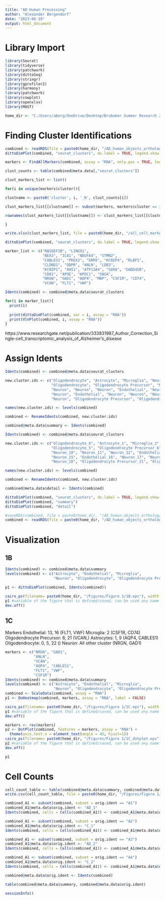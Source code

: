 ---
title: "AD Human Processing"
author: "Alexander Bergendorf"
date: "2023-06-19"
output: html_document
---

# Library Import
```{r}
library(Seurat) 
library(tidyverse) 
library(patchwork) 
library(dittoSeq) 
library(stringr)
library(gprofiler2)
library(harmony)
library(patchwork)
library(cowplot)
library(openxlsx)
library(MAST)

home_dir <- "C:/Users/aberg/OneDrive/Desktop/Brubaker Summer Research 2023"
```


# Finding Cluster Identifications
```{r}
combined <- readRDS(file = paste0(home_dir, "/AD_human_objects_ortholog/human_adc_final_ortholog.RData"))
dittoDimPlot(combined, "seurat_clusters", do.label = TRUE, legend.show = FALSE, labels.size = 3) 
```



```{r}
markers <- FindAllMarkers(combined, assay = "RNA", only.pos = TRUE, logfc.threshold = 0.5, test.use = "MAST", latent.vars = "orig.ident") 

clust_counts <- table(combined@meta.data[,"seurat_clusters"]) 

clust_markers_list <- list() 

for(i in unique(markers$cluster)){ 

clustname <- paste0('cluster', i, '_N', clust_counts[i]) 

clust_markers_list[[clustname]] <- subset(markers, markers$cluster == i) 

rownames(clust_markers_list[[clustname]]) <- clust_markers_list[[clustname]]$gene 

} 

write.xlsx(clust_markers_list, file = paste0(home_dir, "/all_cell_markers_human_ortholog.xlsx"))
```

```{r}
dittoDimPlot(combined, "seurat_clusters", do.label = TRUE, legend.show = FALSE, labels.size = 3) 
```



```{r}
marker_list <- c("RASGEF1B", "LINGO1",
                 "BEX3", "ICA1", "NDUFA4", "STMN2",
                 "CABLES1", "PREX2", "GRM3", "KCNIP4", "RLBP1",
                 "CLDND1", "QDPR", "ANLN", "LDB3",
                 "KCNIP1", "AHI1", "ATP13A4", "SOX8", "GADD45B",
                 "CD81", "APOE", "APOC1", "SNCA",
                 "NRGN", "GAD1", "AQP4", "MBP", "CSF1R", "CD74",
                 "VCAN", "FLT1", "VWF")

Idents(combined) <- combined@meta.data$seurat_clusters

for(i in marker_list){
  print(i)
  
  print(dittoDimPlot(combined, var = i, assay = "RNA"))
  print(VlnPlot(combined, i, assay = "RNA"))
}

```

https://www.researchgate.net/publication/333831987_Author_Correction_Single-cell_transcriptomic_analysis_of_Alzheimer's_disease

# Assign Idents
```{r}
Idents(combined) <- combined@meta.data$seurat_clusters 

new.cluster.ids <- c("Oligodendrocyte", "Astrocyte", "Microglia", "Neuron", "Neuron",
                     "Oligodendrocyte", "Oligodendrocyte Precursor", "Neuron", "Neuron", "Astrocyte",
                     "Neuron", "Neuron", "Neuron", "Endothelial", "Neuron",
                     "Neuron", "Endothelial", "Neuron", "Neuron", "Neuron", 
                     "Neuron", "Oligodendrocyte Precursor", "Oligodendrocyte")

names(new.cluster.ids) <- levels(combined) 

combined <- RenameIdents(combined, new.cluster.ids) 

combined@meta.data$summary <- Idents(combined) 
```

```{r}
Idents(combined) <- combined@meta.data$seurat_clusters 

new.cluster.ids <- c("Oligodendrocyte_0", "Astrocyte_1", "Microglia_2", "Neuron_3", "Neuron_4",
                     "Oligodendrocyte_5", "Oligodendrocyte Precursor_6", "Neuron_7", "Neuron_8", "Astrocyte_9",
                     "Neuron_10", "Neuron_11", "Neuron_12", "Endothelial_13", "Neuron_14",
                     "Neuron_15", "Endothelial_16", "Neuron_17", "Neuron_18", "Neuron_19", 
                     "Neuron_20", "Oligodendrocyte Precursor_21", "Oligodendrocyte_22")

names(new.cluster.ids) <- levels(combined) 

combined <- RenameIdents(combined, new.cluster.ids) 

combined@meta.data$detail <- Idents(combined) 
```

```{r}
dittoDimPlot(combined, "seurat_clusters", do.label = TRUE, legend.show = FALSE, labels.size = 3) 
dittoDimPlot(combined, "summary")
dittoDimPlot(combined, "detail")
```

```{r}
#saveRDS(combined, file = paste0(home_dir, "/AD_human_objects_ortholog/human_adwt_labeled_ortholog.RData"))
combined <- readRDS(file = paste0(home_dir, "/AD_human_objects_ortholog/human_adwt_labeled_ortholog.RData"))
```

# Visualization
## 1B
```{r}
Idents(combined) <- combined@meta.data$summary
levels(combined) <- c("Astrocyte", "Endothelial", "Microglia", 
                      "Neuron", "Oligodendrocyte", "Oligodendrocyte Precursor")

p1 <- dittoDimPlot(combined, Idents(combined))

cairo_ps(filename= paste0(home_dir, "/Figures/Figure 1/1B.eps"), width = 9, height = 7) # name the file as an EPS
p1 #variable of the figure that is defined/saved, can be used any name
dev.off()
```


## 1C
Markers
Endothelial: 13, 16 (FLT1, VWF)
Microglia: 2 (CSF1R, CD74)
Oligodendrocyte Precursor: 6, 21 (VCAN,)
Astrocytes: 1, 9 (AQP4, CABLES1)
Oligodendrocyte: 0, 5, 22 ()
Neuron: All other cluster (NRGN, GAD1)

```{r}
markers <- c("NRGN", "GAD1",
             "ANLN",
             "VCAN",
             "AQP4", "CABLES1",
             "FLT1", "VWF",
             "CSF1R")
Idents(combined) <- combined@meta.data$summary
levels(combined) <- c("Astrocyte", "Endothelial", "Microglia", 
                      "Neuron", "Oligodendrocyte", "Oligodendrocyte Precursor")
combined <- ScaleData(combined, assay = "RNA")
p1 <- DoHeatmap(combined, markers, assay = "RNA", label = FALSE)

cairo_ps(filename= paste0(home_dir, "/Figures/Figure 1/1C.eps"), width = 9, height = 7) # name the file as an EPS
p1 #variable of the figure that is defined/saved, can be used any name
dev.off()
```

```{r}
markers <- rev(markers)
p2 <- DotPlot(combined, features = markers, assay = "RNA") + 
  theme(axis.text.x = element_text(angle = 45, hjust=1))
cairo_ps(filename= paste0(home_dir, "/Figures/Figure 1/1C_dotplot.eps"), width = 9, height = 7) # name the file as an EPS
p2 #variable of the figure that is defined/saved, can be used any name
dev.off()
```

```{r}
p1
```


# Cell Counts
```{r}
cell_count_table <- table(combined@meta.data$summary, combined@meta.data$Genotype)
write.csv(cell_count_table, file = paste0(home_dir, "/Figures/Figure 1/human_counts.csv"))
```

```{r}
combined_A1 <- subset(combined, subset = orig.ident == "A1")
combined_A1@meta.data$orig.ident <- "AD_1"
Idents(combined, cells = Cells(combined_A1)) <- combined_A1@meta.data$orig.ident

combined_A1 <- subset(combined, subset = orig.ident == "A2")
combined_A1@meta.data$orig.ident <- "C_1"
Idents(combined, cells = Cells(combined_A1)) <- combined_A1@meta.data$orig.ident

combined_A1 <- subset(combined, subset = orig.ident == "A3")
combined_A1@meta.data$orig.ident <- "AD_2"
Idents(combined, cells = Cells(combined_A1)) <- combined_A1@meta.data$orig.ident

combined_A1 <- subset(combined, subset = orig.ident == "A4")
combined_A1@meta.data$orig.ident <- "C_2"
Idents(combined, cells = Cells(combined_A1)) <- combined_A1@meta.data$orig.ident

combined@meta.data$orig.ident <- Idents(combined)
```

```{r}
table(combined@meta.data$summary, combined@meta.data$orig.ident)
```




```{r}
sessionInfo()
```

